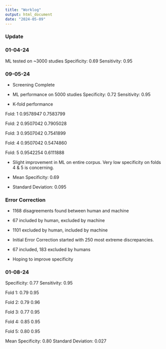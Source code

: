 ```yaml
---
title: "Worklog"
output: html_document
date: "2024-05-09"
---
```


### **Update**

### **01-04-24**

ML tested on ~3000 studies
Specificity: 0.69
Sensitivity: 0.95

### **09-05-24**

- Screening Complete

- ML performance on 5000 studies
Specificity: 0.72
Sensitivity: 0.95

- K-fold performance

Fold: 1
0.9578947
0.7583799

Fold: 2
0.9507042
0.7905028

Fold: 3
0.9507042
0.7541899

Fold: 4
0.9507042
0.5474860

Fold: 5
0.9542254
0.6111888

- Slight improvement in ML on entire corpus. Very low specificity on folds 4 & 5 is concerning.

- Mean Specificity: 0.69
- Standard Deviation: 0.095

### Error Correction

- 1168 disagreements found between human and machine
- 67 included by human, excluded by machine
- 1101 excluded by human, included by machine

- Initial Error Correction started with 250 most extreme discrepancies.
- 67 included, 183 excluded by humans
- Hoping to improve specificity

### **01-08-24**

Specificity: 0.77
Sensitivity: 0.95

Fold 1:
0.79
0.95

Fold 2:
0.79
0.96

Fold 3:
0.77
0.95

Fold 4:
0.85
0.95

Fold 5:
0.80
0.95

Mean Specificity: 0.80
Standard Deviation: 0.027

